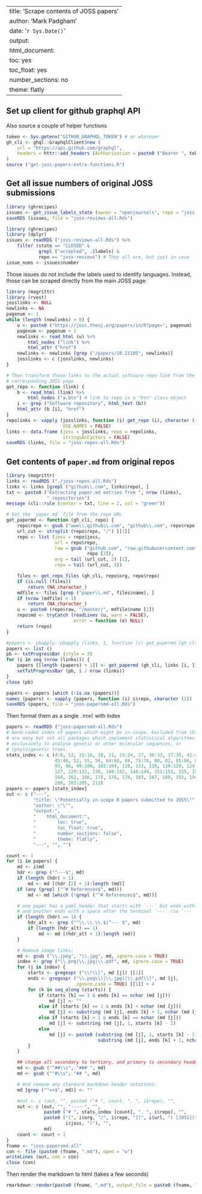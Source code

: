 
---
title: 'Scrape contents of JOSS papers'
author: 'Mark Padgham'
date: '`r Sys.Date()`'
output:
  html_document:
    toc: yes
    toc_float: yes
    number_sections: no
    theme: flatly
---

## Set up client for github graphql API

Also source a couple of helper functions
```r
token <- Sys.getenv("GITHUB_GRAPHQL_TOKEN") # or whatever
gh_cli <- ghql::GraphqlClient$new (
    url = "https://api.github.com/graphql",
    headers = httr::add_headers (Authorization = paste0 ("Bearer ", token))
)
source ("get-joss-papers-extra-functions.R")
```


## Get all issue numbers of original JOSS submissions

```r
library (ghrecipes)
issues <- get_issue_labels_state (owner = "openjournals", repo = "joss-reviews")
saveRDS (issues, file = "joss-reviews-all.Rds")
```

```r
library (ghrecipes)
library (dplyr)
issues <- readRDS ("joss-reviews-all.Rds") %>%
    filter (state == "CLOSED" &
            grepl ("accepted", .$labels) &
            repo == "joss-reviews") # They all are, but just in case
issue_nums <- issues$number
```

Those issues do not include the labels used to identify languages. Instead,
those can be scraped directly from the main JOSS page:
```r
library (magrittr)
library (rvest)
josslinks <- NULL
newlinks <- NA
pagenum <- 1
while (length (newlinks) > 0) {
    u <- paste0 ("https://joss.theoj.org/papers/in/R?page=", pagenum)
    pagenum <- pagenum + 1
    newlinks <- read_html (u) %>%
        html_nodes ("link") %>%
        html_attr ("href")
    newlinks <- newlinks [grep ("/papers/10.21105", newlinks)]
    josslinks <- c (josslinks, newlinks)
}

# Then transform those links to the actual software repo link from the
# corresponding JOSS page
get_repo <- function (link) {
    b <- read_html (link) %>%
        html_nodes ("a.btn") # link to repo is a "btn" class object
    i <- grep ("Software repository", html_text (b))
    html_attr (b [i], "href")
}
repolinks <- vapply (josslinks, function (i) get_repo (i), character (1),
                     USE.NAMES = FALSE)
links <- data.frame (joss = josslinks, repo = repolinks,
                     stringsAsFactors = FALSE)
saveRDS (links, file = "joss-repos-all.Rds")
```


## Get contents of `paper.md` from original repos


```r
library (magrittr)
links <- readRDS ("./joss-repos-all.Rds")
links <- links [grepl ("github\\.com", links$repo), ]
txt <- paste0 ("Extracting paper.md entries from ", nrow (links),
               " repositories")
message (cli::rule (center = txt, line = 2, col = "green"))

# Get the `paper.md` file from the repo URL
get_papermd <- function (gh_cli, repo) {
    repo$repo <- gsub ("www\\.github\\.com", "github\\.com", repo$repo)
    url_cut <- strsplit (repo$repo, "/") [[1]]
    repo <- list (joss = repo$joss,
                  url = repo$repo,
                  raw = gsub ("github.com", "raw.githubusercontent.com",
                              repo [2]),
                  org = tail (url_cut, 2) [1],
                  repo = tail (url_cut, 1))

    files <- get_repo_files (gh_cli, repo$org, repo$repo)
    if (is.null (files))
        return (NA_character_)
    mdfile <- files [grep ("paper\\.md", files$name), ]
    if (nrow (mdfile) < 1)
        return (NA_character_)
    u <- paste0 (repo$raw, "/master/", mdfile$name [1])
    repo$md <- tryCatch (readLines (u, warn = FALSE),
                         error = function (e) NULL)
    return (repo)
}

#papers <- pbapply::pbapply (links, 1, function (i) get_papermd (gh_cli, i))
papers <- list ()
pb <- txtProgressBar (style = 3)
for (i in seq (nrow (links))) {
    papers [[length (papers) + 1]] <- get_papermd (gh_cli, links [i, ])
    setTxtProgressBar (pb, i / nrow (links))
}
close (pb)

papers <- papers [which (!is.na (papers))]
names (papers) <- vapply (papers, function (i) i$repo, character (1))
saveRDS (papers, file = "joss-papersmd-all.Rds")
```

Then format them as a single `.html` with index

```r
papers <- readRDS ("joss-papersmd-all.Rds")
# Hand-coded index of papers which might be in-scope. Excluded from this list
# are many but not all packages which implement statistical algorithms
# exclusively to analyse genetic or other molecular sequences, or
# (phylo)genetic trees.
stats_index <- c (4:8, 12, 15:16, 18, 21, 23:24, 27, 30:33, 37:39, 41:43,
                  45:48, 52, 55, 58, 64:66, 68, 75:76, 80, 82, 85:86, 89:90,
                  93, 96, 99:100, 102:104, 110, 113, 116, 119:120, 124:125,
                  127, 129:132, 136, 140:142, 148:149, 151:153, 155, 157:158,
                  160, 162, 166, 174, 176, 178, 183, 187, 189, 192, 194:196,
                  200, 203:205, 213)
papers <- papers [stats_index]
out <- c ("---",
          "title: \"Potentially in-scope R papers submitted to JOSS\"",
          "author: \"\"",
          "output:",
          "    html_document:",
          "        toc: true",
          "        toc_float: true",
          "        number_sections: false",
          "        theme: flatly",
          "---", "", "")

count <- 1
for (i in papers) {
    md <- i$md
    hdr <- grep ("^---$", md)
    if (length (hdr) > 1)
        md <- md [(hdr [2] + 1):length (md)]
    if (any (grepl ("^# References$", md)))
        md <- md [which (!grepl ("^# References$", md))]

    # one paper has a yaml header that starts with `---` but ends with backticks,
    # and another ends with a space after the terminal `---` (so `--- `)
    if (length (hdr) == 1) {
        hdr_alt <- grep ("^\\.\\.\\.$|^--- $", md)
        if (length (hdr_alt) == 1)
            md <- md [(hdr_alt + 1):length (md)]
    }

    # Remove image links:
    md <- gsub ("\\.jpeg", "\\.jpg", md, ignore.case = TRUE)
    index <- grep ("\\.png|\\.jpg|\\.pdf", md, ignore.case = TRUE)
    for (j in index) {
        starts <- gregexpr ("\\!\\[", md [j]) [[1]]
        ends <- gregexpr ("\\.png\\)|\\.jpg)|\\.pdf\\)", md [j],
                          ignore.case = TRUE) [[1]] + 4
        for (k in seq_along (starts)) {
            if (starts [k] == 1 & ends [k] == nchar (md [j]))
                md [j] <- ""
            else if (starts [k] == 1 & ends [k] < nchar (md [j]))
                md [j] <- substring (md [j], ends [k] + 1, nchar (md [j]))
            else if (starts [k] > 1 & ends [k] == nchar (md [j]))
                md [j] <- substring (md [j], 1, starts [k] - 1)
            else
                md [j] <- paste0 (substring (md [j], 1, starts [k] - 1), " ",
                                  substring (md [j], ends [k] + 1, nchar (md [j])))
        }
    }

    ## change all secondary to tertiary, and primary to secondary headers
    md <- gsub ("^##\\s", "### ", md)
    md <- gsub ("^#\\s", "## ", md)

    # And remove any standard markdown header notations:
    md [grep ("^=+$", md)] <- ""

    #out <- c (out, "", paste0 ("# ", count, ". ", i$repo), "",
    out <- c (out, "", "-----", "",
              paste0 ("# ", stats_index [count], ". ", i$repo), "",
              paste0 ("[", i$org, "/", i$repo, "](", i$url, ") [JOSS](",
                      i$joss, ")"), "",
              md)
    count <- count + 1
}
fname <- "joss-papersmd-all"
con <- file (paste0 (fname, ".md"), open = "w")
writeLines (out, con = con)
close (con)
```

Then render the markdown to html (takes a few seconds)
```r
rmarkdown::render(paste0 (fname, ".md"), output_file = paste0 (fname, ".html"))
```




